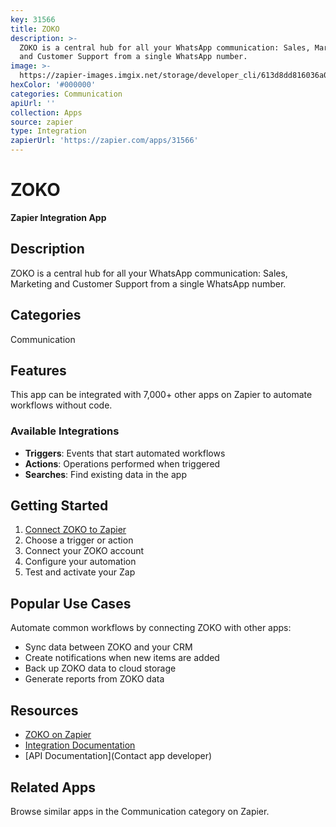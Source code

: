 ```yaml
---
key: 31566
title: ZOKO
description: >-
  ZOKO is a central hub for all your WhatsApp communication: Sales, Marketing
  and Customer Support from a single WhatsApp number.
image: >-
  https://zapier-images.imgix.net/storage/developer_cli/613d8dd816036a096a970974482650e3_2.png?auto=format%2Ccompress&ixlib=python-3.0.0&q=50
hexColor: '#000000'
categories: Communication
apiUrl: ''
collection: Apps
source: zapier
type: Integration
zapierUrl: 'https://zapier.com/apps/31566'
---
```

# ZOKO

**Zapier Integration App**

## Description

ZOKO is a central hub for all your WhatsApp communication: Sales, Marketing and Customer Support from a single WhatsApp number.

## Categories

Communication

## Features

This app can be integrated with 7,000+ other apps on Zapier to automate workflows without code.

### Available Integrations

- **Triggers**: Events that start automated workflows
- **Actions**: Operations performed when triggered
- **Searches**: Find existing data in the app

## Getting Started

1. [Connect ZOKO to Zapier](https://zapier.com/apps/31566)
2. Choose a trigger or action
3. Connect your ZOKO account
4. Configure your automation
5. Test and activate your Zap

## Popular Use Cases

Automate common workflows by connecting ZOKO with other apps:

- Sync data between ZOKO and your CRM
- Create notifications when new items are added
- Back up ZOKO data to cloud storage
- Generate reports from ZOKO data

## Resources

- [ZOKO on Zapier](https://zapier.com/apps/31566)
- [Integration Documentation](https://zapier.com/apps/31566/integrations)
- [API Documentation](Contact app developer)

## Related Apps

Browse similar apps in the Communication category on Zapier.
